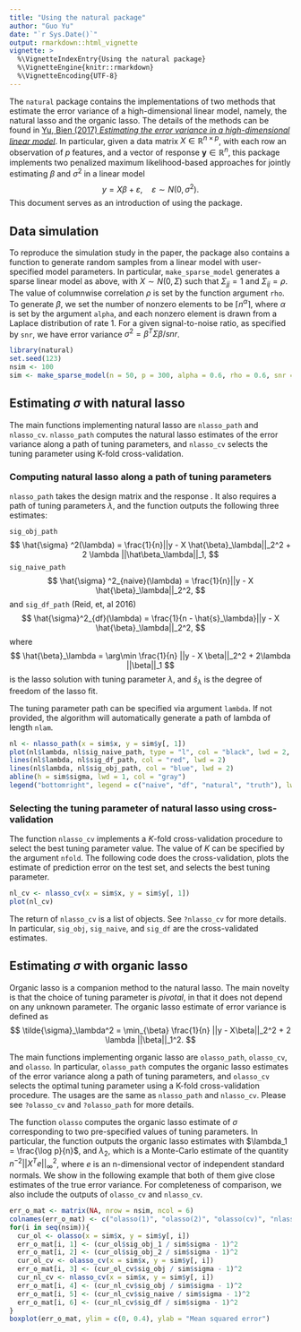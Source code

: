 ```yaml
---
title: "Using the natural package"
author: "Guo Yu"
date: "`r Sys.Date()`"
output: rmarkdown::html_vignette
vignette: >
  %\VignetteIndexEntry{Using the natural package}
  %\VignetteEngine{knitr::rmarkdown}
  %\VignetteEncoding{UTF-8}
---
```


The `natural` package contains the implementations of two methods that estimate the error variance of a high-dimensional linear model, namely, the natural lasso and the organic lasso. The details of the methods can be found in [Yu, Bien (2017) *Estimating the error variance in a high-dimensional linear model*](https://arxiv.org/abs/1712.02412).
In particular, given a data matrix $X \in \mathbb{R}^{n \times p}$, with each row an observation of $p$ features, and a vector of response $\mathbf{y} \in \mathbb{R}^n$, this package implements two penalized maximum likelihood-based approaches for jointly estimating $\beta$ and $\sigma^2$ in a linear model $$y = X \beta + \varepsilon, \quad \varepsilon \sim N(0, \sigma^2).$$
This document serves as an introduction of using the package.

## Data simulation
To reproduce the simulation study in the paper, the package also contains a function to generate random samples from a linear model with user-specified model parameters. In particular, `make_sparse_model` generates a sparse linear model as above, with
$X \sim N(0, \Sigma)$ such that $\Sigma_{jj} = 1$ and $\Sigma_{ij} = \rho$. The value of columnwise correlation $\rho$ is set by the function argument `rho`. To generate $\beta$, we set the number of nonzero elements to be $\lceil n^\alpha \rceil$, where $\alpha$ is set by the argument `alpha`, and each nonzero element is drawn from a Laplace distribution of rate $1$. For a given signal-to-noise ratio, as specified by `snr`, we have error variance $\sigma^2 = \beta^T \Sigma \beta / snr$.
```r
library(natural)
set.seed(123)
nsim <- 100
sim <- make_sparse_model(n = 50, p = 300, alpha = 0.6, rho = 0.6, snr = 2, nsim = nsim)
```

## Estimating $\sigma$ with natural lasso
The main functions implementing natural lasso are `nlasso_path` and `nlasso_cv`. `nlasso_path` computes the natural lasso estimates of the error variance along a path of tuning parameters, and `nlasso_cv` selects the tuning parameter using K-fold cross-validation.

### Computing natural lasso along a path of tuning parameters
`nlasso_path` takes the design matrix \code{x} and the response \code{y}. It also requires a path of tuning parameters $\lambda$, and the function outputs the following three estimates:

`sig_obj_path`
$$
\hat{\sigma} ^2(\lambda) = \frac{1}{n}||y - X \hat{\beta}_\lambda||_2^2 + 2 \lambda ||\hat\beta_\lambda||_1,
$$
`sig_naive_path`
$$
\hat{\sigma} ^2_{naive}(\lambda) = \frac{1}{n}||y - X \hat{\beta}_\lambda||_2^2,
$$
and `sig_df_path` (Reid, et, al 2016)
$$
\hat{\sigma}^2_{df}(\lambda) = \frac{1}{n - \hat{s}_\lambda}||y - X \hat{\beta}_\lambda||_2^2,
$$
where 
$$
\hat{\beta}_\lambda = \arg\min \frac{1}{n} ||y - X \beta||_2^2 + 2\lambda ||\beta||_1
$$
is the lasso solution with tuning parameter $\lambda$, and $\hat{s}_\lambda$ is the degree of freedom of the lasso fit.

The tuning parameter path can be specified via argument `lambda`. If not provided, the algorithm will automatically generate a path of lambda of length `nlam`.
```r
nl <- nlasso_path(x = sim$x, y = sim$y[, 1])
plot(nl$lambda, nl$sig_naive_path, type = "l", col = "black", lwd = 2, main = NULL, ylab = "estimated error s.d.", xlab = "lambda")
lines(nl$lambda, nl$sig_df_path, col = "red", lwd = 2)
lines(nl$lambda, nl$sig_obj_path, col = "blue", lwd = 2)
abline(h = sim$sigma, lwd = 1, col = "gray")
legend("bottomright", legend = c("naive", "df", "natural", "truth"), lwd = c(2, 2, 2, 1), col = c("black", "red", "blue", "gray"))
```

### Selecting the tuning parameter of natural lasso using cross-validation
The function `nlasso_cv` implements a $K$-fold cross-validation procedure to select the best tuning parameter value. The value of $K$ can be specified by the argument `nfold`. The following code does the cross-validation, plots the estimate of prediction error on the test set, and selects the best tuning parameter.
```r
nl_cv <- nlasso_cv(x = sim$x, y = sim$y[, 1])
plot(nl_cv)
```

The return of `nlasso_cv` is a list of objects. See `?nlasso_cv` for more details. In particular, `sig_obj`, `sig_naive`, and `sig_df` are the cross-validated estimates. 
<!--
We consider a small simulation here to compare the perform the three methods:
```r
err_mat <- matrix(NA, nrow = nsim, ncol = 3)
colnames(err_mat) <- c("natural", "naive", "df")
for(i in seq(nsim)){
  curr <- nlasso_cv(x = sim$x, y = sim$y[, i])
  err_mat[i, 1] <- (curr$sig_obj / sim$sigma - 1)^2
  err_mat[i, 2] <- (curr$sig_naive / sim$sigma - 1)^2
  err_mat[i, 3] <- (curr$sig_df / sim$sigma - 1)^2
}
boxplot(err_mat)
```
-->

## Estimating $\sigma$ with organic lasso
Organic lasso is a companion method to the natural lasso. The main novelty is that the choice of tuning parameter is *pivotal*, in that it does not depend on any unknown parameter. The organic lasso estimate of error variance is defined as
$$
\tilde{\sigma}_\lambda^2 = \min_{\beta} \frac{1}{n} ||y - X\beta||_2^2 + 2 \lambda ||\beta||_1^2.
$$

The main functions implementing organic lasso are `olasso_path`, `olasso_cv`, and `olasso`. In particular, `olasso_path` computes the organic lasso estimates of the error variance along a path of tuning parameters, and `olasso_cv` selects the optimal tuning parameter using a K-fold cross-validation procedure. The usages are the same as `nlasso_path` and `nlasso_cv`. Please see `?olasso_cv` and `?olasso_path` for more details.

The function `olasso` computes the organic lasso estimate of $\sigma$ corresponding to two pre-specified values of tuning parameters. In particular, the function outputs the organic lasso estimates with $\lambda_1 = \frac{\log p}{n}$, and $\lambda_2$, which is a Monte-Carlo estimate of the quantity $n^{-2}||X^T e||_\infty^2$, where $e$ is an n-dimensional vector of independent standard normals. We show in the following example that both of them give close estimates of the true error variance. For completeness of comparison, we also include the outputs of `olasso_cv` and `nlasso_cv`.
```r
err_o_mat <- matrix(NA, nrow = nsim, ncol = 6)
colnames(err_o_mat) <- c("olasso(1)", "olasso(2)", "olasso(cv)", "nlasso", "naive", "df")
for(i in seq(nsim)){
  cur_ol <- olasso(x = sim$x, y = sim$y[, i])
  err_o_mat[i, 1] <- (cur_ol$sig_obj_1 / sim$sigma - 1)^2
  err_o_mat[i, 2] <- (cur_ol$sig_obj_2 / sim$sigma - 1)^2
  cur_ol_cv <- olasso_cv(x = sim$x, y = sim$y[, i])
  err_o_mat[i, 3] <- (cur_ol_cv$sig_obj / sim$sigma - 1)^2
  cur_nl_cv <- nlasso_cv(x = sim$x, y = sim$y[, i])
  err_o_mat[i, 4] <- (cur_nl_cv$sig_obj / sim$sigma - 1)^2
  err_o_mat[i, 5] <- (cur_nl_cv$sig_naive / sim$sigma - 1)^2
  err_o_mat[i, 6] <- (cur_nl_cv$sig_df / sim$sigma - 1)^2
}
boxplot(err_o_mat, ylim = c(0, 0.4), ylab = "Mean squared error")
```
